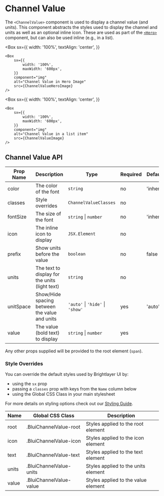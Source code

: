 
# Channel Value

The `<ChannelValue>` component is used to display a channel value (and units). This component abstracts the styles used to display the channel and units as well as an optional inline icon. These are used as part of the [`<Hero>`](../hero/api-docs) component, but can also be used inline (e.g., in a list).

<Box
    sx={{
        width: '100%',
        textAlign: 'center',
    }}
>
    <Box
        sx={{
            width: '100%',
            maxWidth: '600px',
        }}
        component="img"
        alt="Channel Value in Hero Image"
        src={ChannelValueHeroImage}
    />
</Box>

<Box
    sx={{
        width: '100%',
        textAlign: 'center',
    }}
>
    <Box
        sx={{
            width: '100%',
            maxWidth: '600px',
        }}
        component="img"
        alt="Channel Value in a list item"
        src={ChannelValueImage}
    />
</Box>

## Channel Value API

<Box>

| Prop Name | Description                                    | Type                             | Required | Default   |
| --------- | ---------------------------------------------- | -------------------------------- | -------- | --------- |
| color     | The color of the font                          | `string`                         | no       | 'inherit' |
| classes   | Style overrides                                | `ChannelValueClasses`            | no       |           |
| fontSize  | The size of the font                           | `string` \| `number`             | no       | 'inherit' |
| icon      | The inline icon to display                     | `JSX.Element`                    | no       |           |
| prefix    | Show units before the value                    | `boolean`                        | no       | false     |
| units     | The text to display for the units (light text) | `string`                         | no       |           |
| unitSpace | Show/Hide spacing between the value and units  | `'auto'` \| `'hide'` \| `'show'` | yes      | 'auto'    |
| value     | The value (bold text) to display               | `string` \| `number`             | yes      |           |

</Box>

Any other props supplied will be provided to the root element (`span`).

### Style Overrides

You can override the default styles used by Brightlayer UI by:

-   using the `sx` prop
-   passing a `classes` prop with keys from the `Name` column below
-   using the Global CSS Class in your main stylesheet

For more details on styling options check out our [Styling Guide](https://github.com/brightlayer-ui/react-component-library/blob/master/docs/StyleOverridesGuide.md#style-overrides-guide).

<Box>

| Name  | Global CSS Class        | Description                         |
| ----- | ----------------------- | ----------------------------------- |
| root  | .BluiChannelValue-root  | Styles applied to the root element  |
| icon  | .BluiChannelValue-icon  | Styles applied to the icon element  |
| text  | .BluiChannelValue-text  | Styles applied to the text element  |
| units | .BluiChannelValue-units | Styles applied to the units element |
| value | .BluiChannelValue-value | Styles applied to the value element |

</Box>
